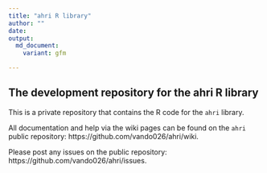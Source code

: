 ```yaml
---
title: "ahri R library"
author: ""
date: 
output: 
  md_document:
    variant: gfm

---
```


## The development repository for the ahri R library

This is a private repository that contains the R code for the `ahri` library. 

All documentation and help via the wiki pages can be found on the `ahri` public repository: https://github.com/vando026/ahri/wiki. 

Please post any issues on the public repository: https://github.com/vando026/ahri/issues. 





